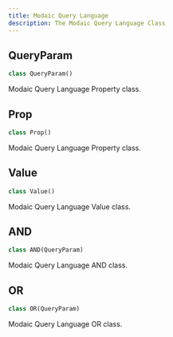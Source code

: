 ```yaml
---
title: Modaic Query Language
description: The Modaic Query Language Class
---
```


## QueryParam

```python
class QueryParam()
```

Modaic Query Language Property class.

## Prop

```python
class Prop()
```

Modaic Query Language Property class.

## Value

```python
class Value()
```

Modaic Query Language Value class.

## AND

```python
class AND(QueryParam)
```

Modaic Query Language AND class.

## OR

```python
class OR(QueryParam)
```

Modaic Query Language OR class.

